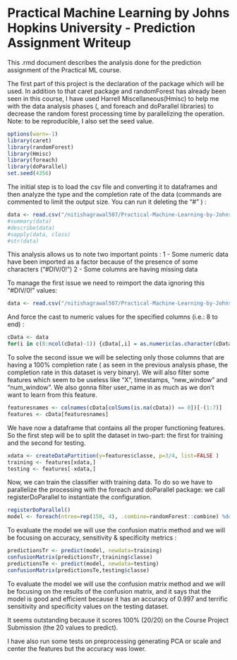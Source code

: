 Practical Machine Learning by Johns Hopkins University - Prediction Assignment Writeup
========================================================

This .rmd document describes the analysis done for the prediction assignment of the Practical ML course.

The first part of this project is the declaration of the package which will be used. In addition to that caret package and randomForest has already been seen in this course, I have used Harrell Miscellaneous(Hmisc) to help me with the data analysis phases (, and foreach and doParallel libraries) to decrease the random forest processing time by parallelizing the operation.
Note: to be reproducible, I also set the seed value.

```r
options(warn=-1)
library(caret)
library(randomForest)
library(Hmisc)
library(foreach)
library(doParallel)
set.seed(4356)
```

The initial step is to load the csv file and converting it to dataframes and then analyze the type and the completion rate of the data (commands are commented to limit the output size. You can run it deleting the "#" ) :

```r
data <- read.csv("/nitishagrawal507/Practical-Machine-Learning-by-Johns-Hopkins/datasets/pml-training.csv")
#summary(data)
#describe(data)
#sapply(data, class)
#str(data)
```

This analysis allows us to note two important points :
 1 - Some numeric data have been imported as a factor because of the presence of some characters ("#DIV/0!")
 2 - Some columns are having missing data
 
To manage the first issue we need to reimport the data ignoring this "#DIV/0!" values:

```r
data <- read.csv("/nitishagrawal507/Practical-Machine-Learning-by-Johns-Hopkins/datasets/pml-training.csv", na.strings=c("#DIV/0!") )
```

And force the cast to numeric values for the specified columns (i.e.: 8 to end) :

```r
cData <- data
for(i in c(8:ncol(cData)-1)) {cData[,i] = as.numeric(as.character(cData[,i]))}
```

To solve the second issue we will be selecting only those columns that are having a 100% completion rate ( as seen in the previous analysis phase, the completion rate in this dataset is very binary). We will also filter some features which seem to be useless like "X", timestamps, "new_window" and "num_window". We also gonna filter user_name in as much as we don't want to learn from this feature.

```r
featuresnames <- colnames(cData[colSums(is.na(cData)) == 0])[-(1:7)]
features <- cData[featuresnames]
```

We have now a dataframe that contains all the proper functioning features. So the first step will be to split the dataset in two-part: the first for training and the second for testing.

```r
xdata <- createDataPartition(y=features$classe, p=3/4, list=FALSE )
training <- features[xdata,]
testing <- features[-xdata,]
```


Now, we can train the classifier with training data. To do so we have to parallelize the processing with the foreach and doParallel package: we call registerDoParallel to instantiate the configuration.

```r
registerDoParallel()
model <- foreach(ntree=rep(150, 4), .combine=randomForest::combine) %dopar% randomForest(training[-ncol(training)], training$classe, ntree=ntree)
```

To evaluate the model we will use the confusion matrix method and we will be focusing on accuracy, sensitivity & specificity metrics :
```r
predictionsTr <- predict(model, newdata=training)
confusionMatrix(predictionsTr,training$classe)
predictionsTe <- predict(model, newdata=testing)
confusionMatrix(predictionsTe,testing$classe)
```

To evaluate the model we will use the confusion matrix method and we will be focusing on the results of the confusion matrix, and it says that the model is good and efficient because it has an accuracy of 0.997 and terrific sensitivity and specificity values on the testing dataset.

It seems outstanding because it scores 100% (20/20) on the Course Project Submission (the 20 values to predict).

I have also run some tests on preprocessing generating PCA or scale and center the features but the accuracy was lower.
